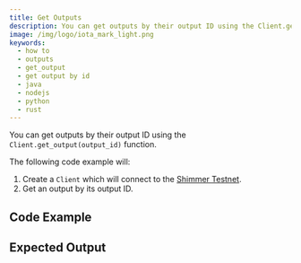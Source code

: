 ```yaml
---
title: Get Outputs
description: You can get outputs by their output ID using the Client.get_output(output_id) function.
image: /img/logo/iota_mark_light.png
keywords:
  - how to
  - outputs
  - get_output
  - get output by id
  - java
  - nodejs
  - python
  - rust
---
```



You can get outputs by their output ID using the `Client.get_output(output_id)` function.

The following code example will:

1. Create a `Client` which will connect to the [Shimmer Testnet](https://api.testnet.shimmer.network).
2. Get an output by its output ID.

## Code Example

<Tabs groupId='language'>
  <TabItem value='rust' label='Rust'>
    <RustCode />
  </TabItem>
  <TabItem value='nodejs' label='Nodejs'>
    <NodejsCode />
  </TabItem>
  <TabItem value='python' label='Python'>
    <PythonCode />
  </TabItem>
  <TabItem value='java' label='Java'>
    <JavaCode />
  </TabItem>
</Tabs>

## Expected Output

<Tabs groupId='language'>
  <TabItem value='rust' label='Rust'>
    <RustOutput />
  </TabItem>
  <TabItem value='nodejs' label='Nodejs'>
    <NodejsOutput />
  </TabItem>
  <TabItem value='python' label='Python'>
    <PythonOutput />
  </TabItem>
  <TabItem value='java' label='Java'>
    <JavaOutput />
  </TabItem>
</Tabs>
